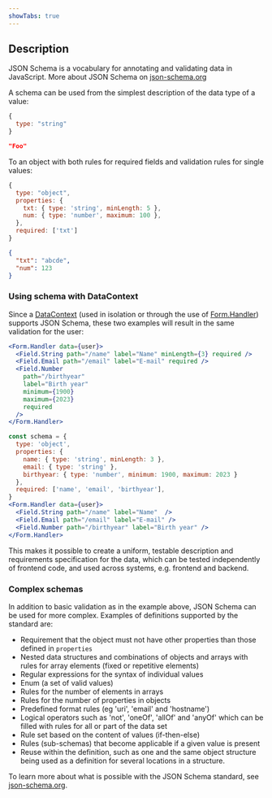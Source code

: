 ```yaml
---
showTabs: true
---
```


## Description

JSON Schema is a vocabulary for annotating and validating data in JavaScript. More about JSON Schema on [json-schema.org](https://json-schema.org/)

A schema can be used from the simplest description of the data type of a value:

```JavaScript
{
  type: "string"
}
```

```JSON
"Foo"
```

To an object with both rules for required fields and validation rules for single values:

```JavaScript
{
  type: "object",
  properties: {
    txt: { type: 'string', minLength: 5 },
    num: { type: 'number', maximum: 100 },
  },
  required: ['txt']
}
```

```JSON
{
  "txt": "abcde",
  "num": 123
}
```

### Using schema with DataContext

Since a [DataContext](/uilib/extensions/forms/create-component/DataContext/) (used in isolation or through the use of [Form.Handler](/uilib/extensions/forms/extended-features/Form/Handler/)) supports JSON Schema, these two examples will result in the same validation for the user:

```jsx
<Form.Handler data={user}>
  <Field.String path="/name" label="Name" minLength={3} required />
  <Field.Email path="/email" label="E-mail" required />
  <Field.Number
    path="/birthyear"
    label="Birth year"
    minimum={1900}
    maximum={2023}
    required
  />
</Form.Handler>
```

```jsx
const schema = {
  type: 'object',
  properties: {
    name: { type: 'string', minLength: 3 },
    email: { type: 'string' },
    birthyear: { type: 'number', minimum: 1900, maximum: 2023 }
  },
  required: ['name', 'email', 'birthyear'],
}
<Form.Handler data={user}>
  <Field.String path="/name" label="Name"  />
  <Field.Email path="/email" label="E-mail" />
  <Field.Number path="/birthyear" label="Birth year" />
</Form.Handler>
```

This makes it possible to create a uniform, testable description and requirements specification for the data, which can be tested independently of frontend code, and used across systems, e.g. frontend and backend.

### Complex schemas

In addition to basic validation as in the example above, JSON Schema can be used for more complex. Examples of definitions supported by the standard are:

- Requirement that the object must not have other properties than those defined in `properties`
- Nested data structures and combinations of objects and arrays with rules for array elements (fixed or repetitive elements)
- Regular expressions for the syntax of individual values
- Enum (a set of valid values)
- Rules for the number of elements in arrays
- Rules for the number of properties in objects
- Predefined format rules (eg 'uri', 'email' and 'hostname')
- Logical operators such as 'not', 'oneOf', 'allOf' and 'anyOf' which can be filled with rules for all or part of the data set
- Rule set based on the content of values (if-then-else)
- Rules (sub-schemas) that become applicable if a given value is present
- Reuse within the definition, such as one and the same object structure being used as a definition for several locations in a structure.

To learn more about what is possible with the JSON Schema standard, see [json-schema.org](https://json-schema.org/).
